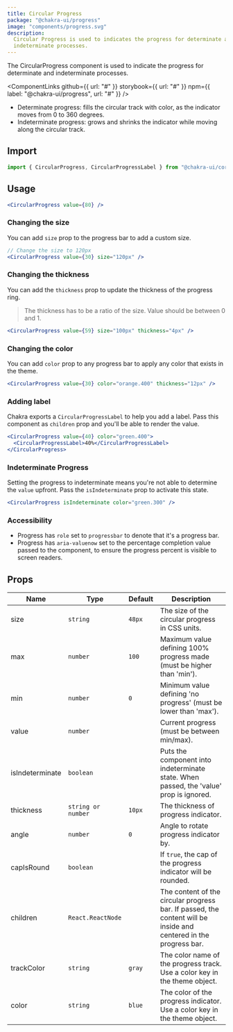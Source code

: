 ```yaml
---
title: Circular Progress
package: "@chakra-ui/progress"
image: "components/progress.svg"
description:
  Circular Progress is used to indicates the progress for determinate and
  indeterminate processes.
---
```


The CircularProgress component is used to indicate the progress for determinate and
indeterminate processes.

<ComponentLinks
  github={{ url: "#" }}
  storybook={{ url: "#" }}
  npm={{ label: "@chakra-ui/progress", url: "#" }}
/>

<carbon-ad></carbon-ad>

- Determinate progress: fills the circular track with color, as the indicator
  moves from 0 to 360 degrees.
- Indeterminate progress: grows and shrinks the indicator while moving along the
  circular track.

## Import

```js
import { CircularProgress, CircularProgressLabel } from "@chakra-ui/core"
```

## Usage

```jsx
<CircularProgress value={80} />
```

### Changing the size

You can add `size` prop to the progress bar to add a custom size.

```jsx
// Change the size to 120px
<CircularProgress value={30} size="120px" />
```

### Changing the thickness

You can add the `thickness` prop to update the thickness of the progress ring.

> The thickness has to be a ratio of the size. Value should be between 0 and 1.

```jsx
<CircularProgress value={59} size="100px" thickness="4px" />
```

### Changing the color

You can add `color` prop to any progress bar to apply any color that exists in
the theme.

```jsx
<CircularProgress value={30} color="orange.400" thickness="12px" />
```

### Adding label

Chakra exports a `CircularProgressLabel` to help you add a label. Pass this
component as `children` prop and you'll be able to render the value.

```jsx
<CircularProgress value={40} color="green.400">
  <CircularProgressLabel>40%</CircularProgressLabel>
</CircularProgress>
```

### Indeterminate Progress

Setting the progress to indeterminate means you're not able to determine the
`value` upfront. Pass the `isIndeterminate` prop to activate this state.

```jsx
<CircularProgress isIndeterminate color="green.300" />
```

### Accessibility

- Progress has `role` set to `progressbar` to denote that it's a progress bar.
- Progress has `aria-valuenow` set to the percentage completion value passed to
  the component, to ensure the progress percent is visible to screen readers.

## Props

| Name            | Type               | Default | Description                                                                                                      |
| --------------- | ------------------ | ------- | ---------------------------------------------------------------------------------------------------------------- |
| size            | `string`           | `48px`  | The size of the circular progress in CSS units.                                                                   |
| max             | `number`           | `100`   | Maximum value defining 100% progress made (must be higher than 'min').                                            |
| min             | `number`           | `0`     | Minimum value defining 'no progress' (must be lower than 'max').                                                  |
| value           | `number`           |         | Current progress (must be between min/max).                                                                       |
| isIndeterminate | `boolean`          |         | Puts the component into indeterminate state. When passed, the 'value' prop is ignored.                            |
| thickness       | `string or number` | `10px`  | The thickness of progress indicator.                                                                              |
| angle           | `number`           | `0`     | Angle to rotate progress indicator by.                                                                            |
| capIsRound      | `boolean`          |         | If `true`, the cap of the progress indicator will be rounded.                                                     |
| children        | `React.ReactNode`  |         | The content of the circular progress bar. If passed, the content will be inside and centered in the progress bar.|
| trackColor      | `string`           | `gray`  | The color name of the progress track. Use a color key in the theme object.                                        |
| color           | `string`           | `blue`  | The color of the progress indicator. Use a color key in the theme object.                                         |
